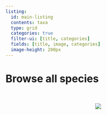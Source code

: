 ```yaml
---
listing:
  id: main-listing
  contents: taxa
  type: grid
  categories: true
  filter-ui: [title, categories]
  fields: [title, image, categories]
  image-height: 200px
---
```


# Browse all species

:::{#main-listing}
:::

<br>

:::: {.column-page}
<center>
![](files/icon_array.png)
</center>
::::


